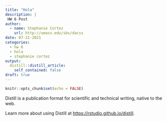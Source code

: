 ```yaml
---
title: "Hola"
description: |
 HW 6 Post
author:
  - name: Stephanie Cortez
    url: http://umass.edu/sbs/dacss
date: 07-21-2021
categories:
  - hw 6
  - hola
  - stephanie cortez
output:
  distill::distill_article:
    self_contained: false
draft: true
---
```



```r
knitr::opts_chunk$set(echo = FALSE)
```

Distill is a publication format for scientific and technical writing, native to the web.

Learn more about using Distill at <https://rstudio.github.io/distill>.


